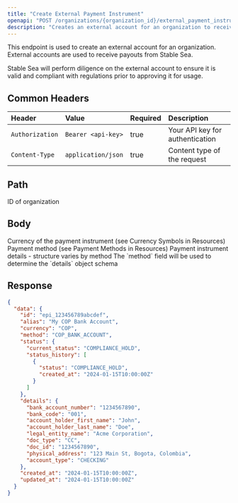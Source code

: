 ```yaml
---
title: "Create External Payment Instrument"
openapi: "POST /organizations/{organization_id}/external_payment_instruments"
description: "Creates an external account for an organization to receive payouts"
---
```


This endpoint is used to create an external account for an organization. External accounts are used to receive payouts from Stable Sea.

<Warning>
  Stable Sea will perform diligence on the external account to ensure it is
  valid and compliant with regulations prior to approving it for usage.
</Warning>

## Common Headers

| Header          | Value              | Required | Description                     |
| :-------------- | :----------------- | :------- | :------------------------------ |
| `Authorization` | `Bearer <api-key>` | true     | Your API key for authentication |
| `Content-Type`  | `application/json` | true     | Content type of the request     |

## Path

<ParamField path="organization_id" type="string" required>
  ID of organization
</ParamField>

## Body

<ParamField body="currency" type="string" required>
  Currency of the payment instrument (see Currency Symbols in Resources)
</ParamField>

<ParamField body="method" type="string" required>
  Payment method (see Payment Methods in Resources)
</ParamField>

<ParamField body="details" type="object" required>
  Payment instrument details - structure varies by method
</ParamField>

<Warning>
  The `method` field will be used to determine the `details` object schema
</Warning>

## Response

<ResponseExample>

```json Response
{
  "data": {
    "id": "epi_123456789abcdef",
    "alias": "My COP Bank Account",
    "currency": "COP",
    "method": "COP_BANK_ACCOUNT",
    "status": {
      "current_status": "COMPLIANCE_HOLD",
      "status_history": [
        {
          "status": "COMPLIANCE_HOLD",
          "created_at": "2024-01-15T10:00:00Z"
        }
      ]
    },
    "details": {
      "bank_account_number": "1234567890",
      "bank_code": "001",
      "account_holder_first_name": "John",
      "account_holder_last_name": "Doe",
      "legal_entity_name": "Acme Corporation",
      "doc_type": "CC",
      "doc_id": "1234567890",
      "physical_address": "123 Main St, Bogota, Colombia",
      "account_type": "CHECKING"
    },
    "created_at": "2024-01-15T10:00:00Z",
    "updated_at": "2024-01-15T10:00:00Z"
  }
}
```

</ResponseExample>
